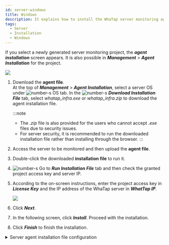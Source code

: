 ```yaml
---
id: server-windows
title: Windows
description: It explains how to install the WhaTap server monitoring agent in the Windows environment.
tags:
  - Server
  - Installation
  - Windows
---
```


If you select a newly generated server monitoring project, the **_agent installation_** screen appears. It is also possible in **_Management_** > **_Agent Installation_** for the project.

![](/img/server-install-windows.png)

1.  Download the **agent file**.\
    At the top of **_Management_** > **_Agent Installation_**, select a server OS under ![number-s](/img/number-01.png) OS tab. In the ![number-s](/img/number-02.png) **_Download Installation File_** tab, select _whatap_infra.exe_ or _whatap_infra.zip_ to download the agent installation file.  

    :::note

    -   The _.zip_ file is also provided for the users who cannot accept _.exe_ files due to security issues.
    -   For server security, it is recommended to run the downloaded installation file rather than installing through the browser.
        :::

2.  Access the server to be monitored and then upload the **agent file**.

3.  Double-click the downloaded **installation file** to run it.  

4.  ![number-s](/img/number-03.png) Go to **_Run Installation File_** tab and then check the granted project access key and server IP.

5.  According to the on-screen instructions, enter the project access key in **_License Key_** and the IP address of the WhaTap server in **_WhatTap IP_**.

    ![](https://img.whatap.io/media/user_guide_server/management/1230.png)  

6.  Click **_Next_**.

7.  In the following screen, click **_Install_**. Proceed with the installation.

8.  Click **_Finish_** to finish the installation.

<details>
<summary>Server agent installation file configuration</summary>

{@include: ../../common-items/_sv-cpf.mdx}

{@include: ../../common-items/_sv-w-cpf.mdx}  

</details>
